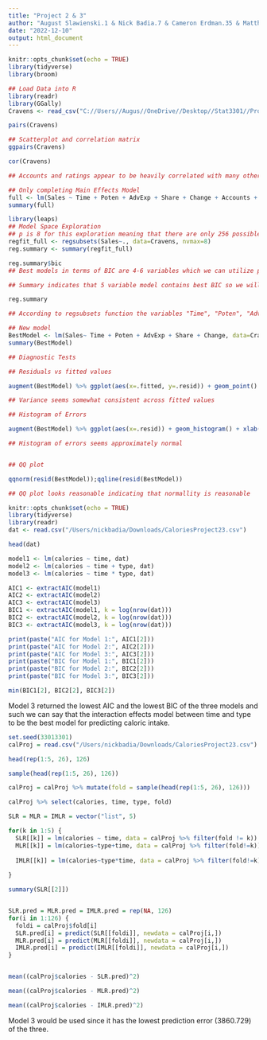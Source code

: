 ```yaml
---
title: "Project 2 & 3"
author: "August Slawienski.1 & Nick Badia.7 & Cameron Erdman.35 & Matthew Kuriakose.10"
date: "2022-12-10"
output: html_document
---
```


```r
knitr::opts_chunk$set(echo = TRUE)
library(tidyverse)
library(broom)
```

```r
## Load Data into R
library(readr)
library(GGally)
Cravens <- read_csv("C://Users//Augus//OneDrive//Desktop//Stat3301//Project  2 and 3//Cravens.csv")

pairs(Cravens)

## Scatterplot and correlation matrix
ggpairs(Cravens)

cor(Cravens)

## Accounts and ratings appear to be heavily correlated with many other variables in the model.

## Only completing Main Effects Model
full <- lm(Sales ~ Time + Poten + AdvExp + Share + Change + Accounts + Work + Rating, data=Cravens)
summary(full)
```


```r
library(leaps)
## Model Space Exploration
## p is 8 for this exploration meaning that there are only 256 possible models
regfit_full <- regsubsets(Sales~., data=Cravens, nvmax=8)
reg.summary <- summary(regfit_full)

reg.summary$bic
## Best models in terms of BIC are 4-6 variables which we can utilize previous results from summary

## Summary indicates that 5 variable model contains best BIC so we will utilize that number of variables

reg.summary

## According to regsubsets function the variables "Time", "Poten", "AdvExp", "Share" and "Change" are most important in predicting sales
```

```r
## New model
BestModel <- lm(Sales~ Time + Poten + AdvExp + Share + Change, data=Cravens)
summary(BestModel)

## Diagnostic Tests

## Residuals vs fitted values

augment(BestModel) %>% ggplot(aes(x=.fitted, y=.resid)) + geom_point() + geom_hline(yintercept = 0) + xlab("Fitted Values") + ylab("Residuals") + ggtitle("Residuals Versus Fitted Values")

## Variance seems somewhat consistent across fitted values

## Histogram of Errors

augment(BestModel) %>% ggplot(aes(x=.resid)) + geom_histogram() + xlab("Residuals") + ylab("Frequency") + ggtitle("Histogram of Errors")

## Histogram of errors seems approximately normal


## QQ plot

qqnorm(resid(BestModel));qqline(resid(BestModel))

## QQ plot looks reasonable indicating that normallity is reasonable
```


```r
knitr::opts_chunk$set(echo = TRUE)
library(tidyverse)
library(readr)
dat <- read.csv("/Users/nickbadia/Downloads/CaloriesProject23.csv")
```

```r
head(dat)
```


```r
model1 <- lm(calories ~ time, dat)
model2 <- lm(calories ~ time + type, dat)
model3 <- lm(calories ~ time * type, dat)
```

```r
AIC1 <- extractAIC(model1)
AIC2 <- extractAIC(model2)
AIC3 <- extractAIC(model3)
BIC1 <- extractAIC(model1, k = log(nrow(dat)))
BIC2 <- extractAIC(model2, k = log(nrow(dat)))
BIC3 <- extractAIC(model3, k = log(nrow(dat)))
```

```r
print(paste("AIC for Model 1:", AIC1[2]))
print(paste("AIC for Model 2:", AIC2[2]))
print(paste("AIC for Model 3:", AIC3[2]))
print(paste("BIC for Model 1:", BIC1[2]))
print(paste("BIC for Model 2:", BIC2[2]))
print(paste("BIC for Model 3:", BIC3[2]))
```

```r
min(BIC1[2], BIC2[2], BIC3[2])
```

Model 3 returned the lowest AIC and the lowest BIC of the three models and such we can say that the interaction effects model between time and type to be the best model for predicting caloric intake.

```r
set.seed(33013301)
calProj = read.csv("/Users/nickbadia/Downloads/CaloriesProject23.csv")

head(rep(1:5, 26), 126)

sample(head(rep(1:5, 26), 126))

calProj = calProj %>% mutate(fold = sample(head(rep(1:5, 26), 126)))

calProj %>% select(calories, time, type, fold)

SLR = MLR = IMLR = vector("list", 5)

for(k in 1:5) {
  SLR[[k]] = lm(calories ~ time, data = calProj %>% filter(fold != k))
  MLR[[k]] = lm(calories~type+time, data = calProj %>% filter(fold!=k))
  
  IMLR[[k]] = lm(calories~type*time, data = calProj %>% filter(fold!=k))
  
}

summary(SLR[[2]])


SLR.pred = MLR.pred = IMLR.pred = rep(NA, 126)
for(i in 1:126) {
  foldi = calProj$fold[i]
  SLR.pred[i] = predict(SLR[[foldi]], newdata = calProj[i,])
  MLR.pred[i] = predict(MLR[[foldi]], newdata = calProj[i,])
  IMLR.pred[i] = predict(IMLR[[foldi]], newdata = calProj[i,])
}


mean((calProj$calories - SLR.pred)^2)

mean((calProj$calories - MLR.pred)^2)

mean((calProj$calories - IMLR.pred)^2)
```

Model 3 would be used since it has the lowest prediction error (3860.729) of the three.
